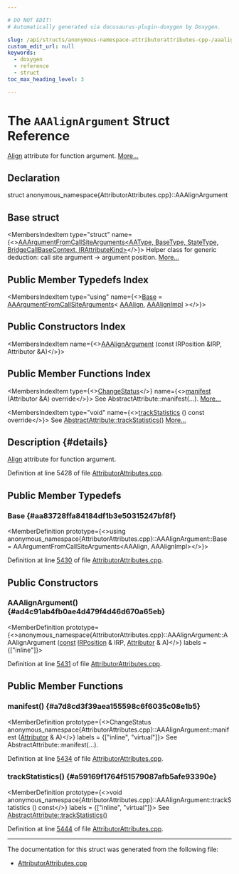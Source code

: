 ```yaml
---

# DO NOT EDIT!
# Automatically generated via docusaurus-plugin-doxygen by Doxygen.

slug: /api/structs/anonymous-namespace-attributorattributes-cpp-/aaalignargument
custom_edit_url: null
keywords:
  - doxygen
  - reference
  - struct
toc_max_heading_level: 3

---
```





# The `AAAlignArgument` Struct Reference

<DoxygenPage pluginConfig={pluginConfig}>

<a href="/docs/api/structs/llvm/align">Align</a> attribute for function argument. <a href="#details">More...</a>

## Declaration

<CodeBlock>struct anonymous_namespace{AttributorAttributes.cpp}::AAAlignArgument</CodeBlock>

## Base struct

<MembersIndex>

<MembersIndexItem
  type="struct"
  name={<><a href="/docs/api/structs/anonymous-namespace-attributorattributes-cpp-/aaargumentfromcallsitearguments">AAArgumentFromCallSiteArguments&lt;AAType, BaseType, StateType, BridgeCallBaseContext, IRAttributeKind&gt;</a></>}>
Helper class for generic deduction: call site argument -&gt; argument position. <a href="/docs/api/structs/anonymous-namespace-attributorattributes-cpp-/aaargumentfromcallsitearguments/#details">More...</a>
</MembersIndexItem>

</MembersIndex>

## Public Member Typedefs Index

<MembersIndex>

<MembersIndexItem
  type="using"
  name={<><a href="#aa83728ffa84184df1b3e50315247bf8f">Base</a> = <a href="/docs/api/structs/anonymous-namespace-attributorattributes-cpp-/aaargumentfromcallsitearguments">AAArgumentFromCallSiteArguments</a>&lt; <a href="/docs/api/structs/llvm/aaalign">AAAlign</a>, <a href="/docs/api/structs/anonymous-namespace-attributorattributes-cpp-/aaalignimpl">AAAlignImpl</a> &gt;</>}>
</MembersIndexItem>

</MembersIndex>

## Public Constructors Index

<MembersIndex>

<MembersIndexItem
  name={<><a href="#ad4c91ab4fb0ae4d479f4d46d670a65eb">AAAlignArgument</a> (const IRPosition &amp;IRP, Attributor &amp;A)</>}>
</MembersIndexItem>

</MembersIndex>

## Public Member Functions Index

<MembersIndex>

<MembersIndexItem
  type={<><a href="/docs/api/namespaces/llvm/#acd850975ae5042cacb64a9d0ea4715f3">ChangeStatus</a></>}
  name={<><a href="#a7d8cd3f39aea155598c6f6035c08e1b5">manifest</a> (Attributor &amp;A) override</>}>
See AbstractAttribute::manifest(...). <a href="#a7d8cd3f39aea155598c6f6035c08e1b5">More...</a>
</MembersIndexItem>

<MembersIndexItem
  type="void"
  name={<><a href="#a59169f1764f51579087afb5afe93390e">trackStatistics</a> () const override</>}>
See <a href="/docs/api/structs/llvm/abstractattribute/#add85e4d78cefc67429904d7492aff9a4">AbstractAttribute::trackStatistics()</a> <a href="#a59169f1764f51579087afb5afe93390e">More...</a>
</MembersIndexItem>

</MembersIndex>

## Description {#details}

<a href="/docs/api/structs/llvm/align">Align</a> attribute for function argument.

Definition at line 5428 of file <a href="/docs/api/files/lib/lib/transforms/lib/transforms/ipo/attributorattributes-cpp">AttributorAttributes.cpp</a>.

<SectionDefinition>

## Public Member Typedefs

### Base {#aa83728ffa84184df1b3e50315247bf8f}

<MemberDefinition
  prototype={<>using anonymous&#95;namespace&#123;AttributorAttributes.cpp&#125;::AAAlignArgument::Base =  AAArgumentFromCallSiteArguments&lt;AAAlign, AAAlignImpl&gt;</>}>

Definition at line <a href="/docs/api/files/lib/lib/transforms/lib/transforms/ipo/attributorattributes-cpp/#l05430">5430</a> of file <a href="/docs/api/files/lib/lib/transforms/lib/transforms/ipo/attributorattributes-cpp">AttributorAttributes.cpp</a>.
</MemberDefinition>

</SectionDefinition>

<SectionDefinition>

## Public Constructors

### AAAlignArgument() {#ad4c91ab4fb0ae4d479f4d46d670a65eb}

<MemberDefinition
  prototype={<>anonymous&#95;namespace&#123;AttributorAttributes.cpp&#125;::AAAlignArgument::AAAlignArgument (<a href="/docs/api/files/lib/lib/target/lib/target/aarch64/aarch64promoteconstant-cpp/#a90f8350fecae261c25be85d38b451bff">const</a> <a href="/docs/api/structs/llvm/irposition">IRPosition</a> &amp; IRP, <a href="/docs/api/structs/llvm/attributor">Attributor</a> &amp; A)</>}
  labels = {["inline"]}>

Definition at line <a href="/docs/api/files/lib/lib/transforms/lib/transforms/ipo/attributorattributes-cpp/#l05431">5431</a> of file <a href="/docs/api/files/lib/lib/transforms/lib/transforms/ipo/attributorattributes-cpp">AttributorAttributes.cpp</a>.
</MemberDefinition>

</SectionDefinition>

<SectionDefinition>

## Public Member Functions

### manifest() {#a7d8cd3f39aea155598c6f6035c08e1b5}

<MemberDefinition
  prototype={<>ChangeStatus anonymous&#95;namespace&#123;AttributorAttributes.cpp&#125;::AAAlignArgument::manifest (<a href="/docs/api/structs/llvm/attributor">Attributor</a> &amp; A)</>}
  labels = {["inline", "virtual"]}>
See AbstractAttribute::manifest(...).

Definition at line <a href="/docs/api/files/lib/lib/transforms/lib/transforms/ipo/attributorattributes-cpp/#l05434">5434</a> of file <a href="/docs/api/files/lib/lib/transforms/lib/transforms/ipo/attributorattributes-cpp">AttributorAttributes.cpp</a>.
</MemberDefinition>

### trackStatistics() {#a59169f1764f51579087afb5afe93390e}

<MemberDefinition
  prototype={<>void anonymous&#95;namespace&#123;AttributorAttributes.cpp&#125;::AAAlignArgument::trackStatistics () const</>}
  labels = {["inline", "virtual"]}>
See <a href="/docs/api/structs/llvm/abstractattribute/#add85e4d78cefc67429904d7492aff9a4">AbstractAttribute::trackStatistics()</a>

Definition at line <a href="/docs/api/files/lib/lib/transforms/lib/transforms/ipo/attributorattributes-cpp/#l05444">5444</a> of file <a href="/docs/api/files/lib/lib/transforms/lib/transforms/ipo/attributorattributes-cpp">AttributorAttributes.cpp</a>.
</MemberDefinition>

</SectionDefinition>

<hr/>

The documentation for this struct was generated from the following file:

<ul>
<li><a href="/docs/api/files/lib/lib/transforms/lib/transforms/ipo/attributorattributes-cpp">AttributorAttributes.cpp</a></li>
</ul>

</DoxygenPage>
